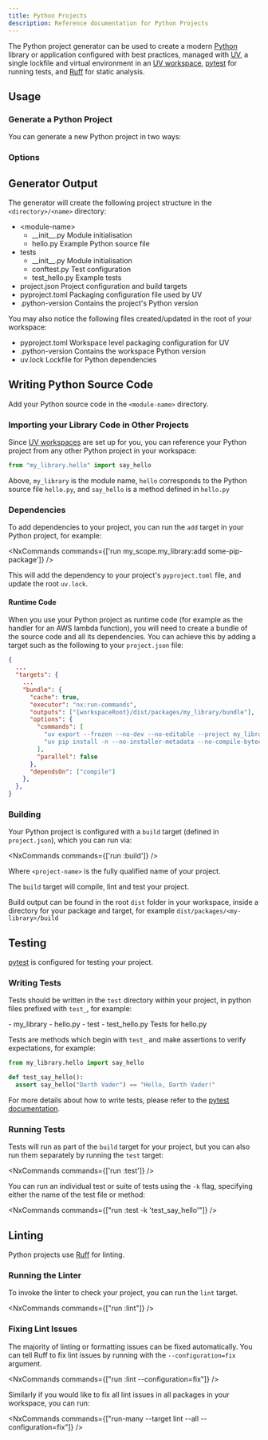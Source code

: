 ```yaml
---
title: Python Projects
description: Reference documentation for Python Projects
---
```


The Python project generator can be used to create a modern [Python](https://www.python.org/) library or application configured with best practices, managed with [UV](https://docs.astral.sh/uv/), a single lockfile and virtual environment in an [UV workspace](https://docs.astral.sh/uv/concepts/projects/workspaces/), [pytest](https://docs.pytest.org/en/stable/) for running tests, and [Ruff](https://docs.astral.sh/ruff/) for static analysis.

## Usage

### Generate a Python Project

You can generate a new Python project in two ways:

<RunGenerator generator="py#project" />

### Options

<GeneratorParameters schema={schema} />

## Generator Output

The generator will create the following project structure in the `<directory>/<name>` directory:

<FileTree>

  - \<module-name>
    - \_\_init\_\_.py Module initialisation
    - hello.py Example Python source file
  - tests
    - \_\_init\_\_.py Module initialisation
    - conftest.py Test configuration
    - test_hello.py Example tests
  - project.json Project configuration and build targets
  - pyproject.toml Packaging configuration file used by UV
  - .python-version Contains the project's Python version

</FileTree>

You may also notice the following files created/updated in the root of your workspace:

<FileTree>

  - pyproject.toml Workspace level packaging configuration for UV
  - .python-version Contains the workspace Python version
  - uv.lock Lockfile for Python dependencies

</FileTree>

## Writing Python Source Code

Add your Python source code in the `<module-name>` directory.

### Importing your Library Code in Other Projects

Since [UV workspaces](https://docs.astral.sh/uv/concepts/projects/workspaces/) are set up for you, you can reference your Python project from any other Python project in your workspace:

```python title="packages/my_other_project/my_other_project/main.py"
from "my_library.hello" import say_hello
```

Above, `my_library` is the module name, `hello` corresponds to the Python source file `hello.py`, and `say_hello` is a method defined in `hello.py`

### Dependencies

To add dependencies to your project, you can run the `add` target in your Python project, for example:

<NxCommands commands={['run my_scope.my_library:add some-pip-package']} />

This will add the dependency to your project's `pyproject.toml` file, and update the root `uv.lock`.

#### Runtime Code

When you use your Python project as runtime code (for example as the handler for an AWS lambda function), you will need to create a bundle of the source code and all its dependencies. You can achieve this by adding a target such as the following to your `project.json` file:

```json title="project.json"
{
  ...
  "targets": {
    ...
    "bundle": {
      "cache": true,
      "executor": "nx:run-commands",
      "outputs": ["{workspaceRoot}/dist/packages/my_library/bundle"],
      "options": {
        "commands": [
          "uv export --frozen --no-dev --no-editable --project my_library -o dist/packages/my_library/bundle/requirements.txt",
          "uv pip install -n --no-installer-metadata --no-compile-bytecode --python-platform x86_64-manylinux2014 --python `uv python pin` --target dist/packages/my_library/bundle -r dist/packages/my_library/bundle/requirements.txt"
        ],
        "parallel": false
      },
      "dependsOn": ["compile"]
    },
  },
}
```

### Building

Your Python project is configured with a `build` target (defined in `project.json`), which you can run via:

<NxCommands commands={['run <project-name>:build']} />

Where `<project-name>` is the fully qualified name of your project.

The `build` target will compile, lint and test your project.

Build output can be found in the root `dist` folder in your workspace, inside a directory for your package and target, for example `dist/packages/<my-library>/build`

## Testing

[pytest](https://docs.pytest.org/en/stable/) is configured for testing your project.

### Writing Tests

Tests should be written in the `test` directory within your project, in python files prefixed with `test_`, for example:

<FileTree>
  - my_library
    - hello.py
  - test
    - test_hello.py Tests for hello.py
</FileTree>

Tests are methods which begin with `test_` and make assertions to verify expectations, for example:

```python title="test/test_hello.py"
from my_library.hello import say_hello

def test_say_hello():
  assert say_hello("Darth Vader") == "Hello, Darth Vader!"
```

For more details about how to write tests, please refer to the [pytest documentation](https://docs.pytest.org/en/stable/how-to/assert.html#).

### Running Tests

Tests will run as part of the `build` target for your project, but you can also run them separately by running the `test` target:

<NxCommands commands={['run <project-name>:test']} />

You can run an individual test or suite of tests using the `-k` flag, specifying either the name of the test file or method:

<NxCommands commands={["run <project-name>:test -k 'test_say_hello'"]} />

## Linting

Python projects use [Ruff](https://docs.astral.sh/ruff/) for linting.

### Running the Linter

To invoke the linter to check your project, you can run the `lint` target.

<NxCommands commands={["run <project-name>:lint"]} />

### Fixing Lint Issues

The majority of linting or formatting issues can be fixed automatically. You can tell Ruff to fix lint issues by running with the `--configuration=fix` argument.

<NxCommands commands={["run <project-name>:lint --configuration=fix"]} />

Similarly if you would like to fix all lint issues in all packages in your workspace, you can run:

<NxCommands commands={["run-many --target lint --all --configuration=fix"]} />
